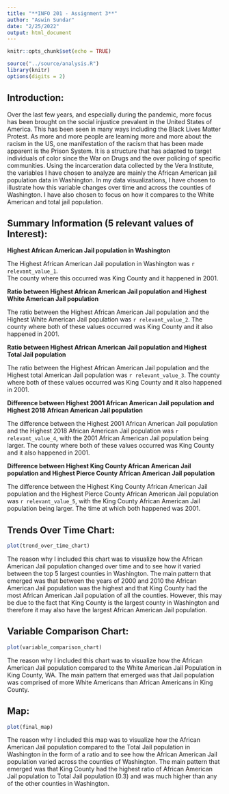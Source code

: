 ```yaml
---
title: "**INFO 201 - Assignment 3**"
author: "Aswin Sundar"
date: "2/25/2022"
output: html_document
---
```


```r
knitr::opts_chunk$set(echo = TRUE)
```


```r
source("../source/analysis.R")
library(knitr)
options(digits = 2)
```

## Introduction:

Over the last few years, and especially during the pandemic, more focus has been brought on the social injustice prevalent in the United States of America. This has been seen in many ways including the Black Lives Matter Protest. As more and more people are learning more and more about the racism in the US, one manifestation of the racism that has been made apparent is the Prison System. It is a structure that has adapted to target individuals of color since the War on Drugs and the over policing of specific communities. Using the incarceration data collected by the Vera Institute, the variables I have chosen to analyze are mainly the African American jail population data in Washington. In my data visualizations, I have chosen to illustrate how this variable changes over time and across the counties of Washington. I have also chosen to focus on how it compares to the White American and total jail population. 

## Summary Information (5 relevant values of Interest):

**Highest African American Jail population in Washington**

The Highest African American Jail population in Washington was `r relevant_value_1`.   
The county where this occurred was King County and it happened in 2001.

**Ratio between Highest African American Jail population and Highest White American Jail population**

The ratio between the Highest African American Jail population and the Highest White American Jail population was `r relevant_value_2`. The county where both of these values occurred was King County and it also happened in 2001. 

**Ratio between Highest African American Jail population and Highest Total Jail population**

The ratio between the Highest African American Jail population and the Highest total American Jail population was `r relevant_value_3`. The county where both of these values occurred was King County and it also happened in 2001. 

**Difference between Highest 2001 African American Jail population and Highest 2018 African American Jail population**

The difference between the Highest 2001 African American Jail population and the Highest 2018 African American Jail population was `r relevant_value_4`, with the 2001 African American Jail population being larger. The county where both of these values occurred was King County and it also happened in 2001. 

**Difference between Highest King County African American Jail population and Highest Pierce County African American Jail population**

The difference between the Highest King County African American Jail population and the Highest Pierce County African American Jail population was `r relevant_value_5`, with the King County African American Jail population being larger. The time at which both happened was 2001. 

## Trends Over Time Chart:

```r
plot(trend_over_time_chart)
```

The reason why I included this chart was to visualize how the African American Jail population changed over time and to see how it varied between the top 5 largest counties in Washington. The main pattern that emerged was that between the years of 2000 and 2010 the African American Jail population was the highest and that King County had the most African American Jail population of all the counties. However, this may be due to the fact that King County is the largest county in Washington and therefore it may also have the largest African American Jail population.

## Variable Comparison Chart:

```r
plot(variable_comparison_chart)
```

The reason why I included this chart was to visualize how the African American Jail population compared to the White American Jail Population in King County, WA. The main pattern that emerged was that Jail population was comprised of more White Americans than African Americans in King County.

## Map:

```r
plot(final_map)
```

The reason why I included this map was to visualize how the African American Jail population compared to the Total Jail population in Washington in the form of a ratio and to see how the African American Jail population varied across the counties of Washington. The main pattern that emerged was that King County had the highest ratio of African American Jail population to Total Jail population (0.3) and was much higher than any of the other counties in Washington.